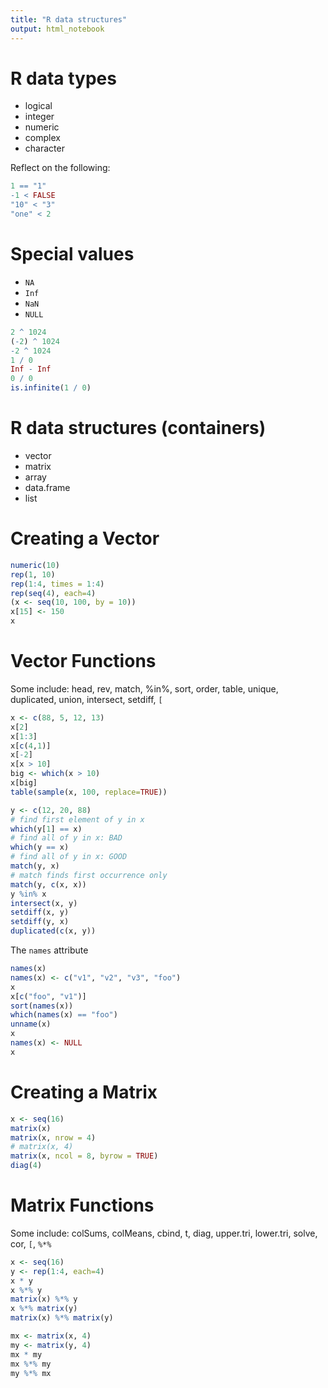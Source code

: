 ```yaml
---
title: "R data structures"
output: html_notebook
---
```


# R data types
* logical
* integer
* numeric
* complex
* character

Reflect on the following:

```r
1 == "1"
-1 < FALSE
"10" < "3"
"one" < 2
```

# Special values
* `NA`
* `Inf`
* `NaN`
* `NULL`

```r
2 ^ 1024
(-2) ^ 1024
-2 ^ 1024
1 / 0
Inf - Inf
0 / 0
is.infinite(1 / 0)
```

# R data structures (containers)
* vector
* matrix
* array
* data.frame
* list

# Creating a Vector

```r
numeric(10)
rep(1, 10)
rep(1:4, times = 1:4)
rep(seq(4), each=4)
(x <- seq(10, 100, by = 10))
x[15] <- 150
x
```

# Vector Functions

Some include: head, rev, match, %in%, sort, order, table, unique, duplicated, union, intersect, setdiff, `[`

```r
x <- c(88, 5, 12, 13)
x[2]
x[1:3]
x[c(4,1)]
x[-2]
x[x > 10]
big <- which(x > 10)
x[big]
table(sample(x, 100, replace=TRUE))
```

```r
y <- c(12, 20, 88)
# find first element of y in x
which(y[1] == x)
# find all of y in x: BAD
which(y == x)
# find all of y in x: GOOD
match(y, x)
# match finds first occurrence only
match(y, c(x, x))
y %in% x
intersect(x, y)
setdiff(x, y)
setdiff(y, x)
duplicated(c(x, y))
```

The `names` attribute

```r
names(x)
names(x) <- c("v1", "v2", "v3", "foo")
x
x[c("foo", "v1")]
sort(names(x))
which(names(x) == "foo")
unname(x)
x
names(x) <- NULL
x
```

# Creating a Matrix

```r
x <- seq(16)
matrix(x)
matrix(x, nrow = 4)
# matrix(x, 4)
matrix(x, ncol = 8, byrow = TRUE)
diag(4)
```

# Matrix Functions

Some include: colSums, colMeans, cbind, t, diag, upper.tri, lower.tri, solve, cor, `[`, `%*%`

```r
x <- seq(16)
y <- rep(1:4, each=4)
x * y
x %*% y
matrix(x) %*% y
x %*% matrix(y)
matrix(x) %*% matrix(y)
```

```r
mx <- matrix(x, 4)
my <- matrix(y, 4)
mx * my
mx %*% my
my %*% mx
```

